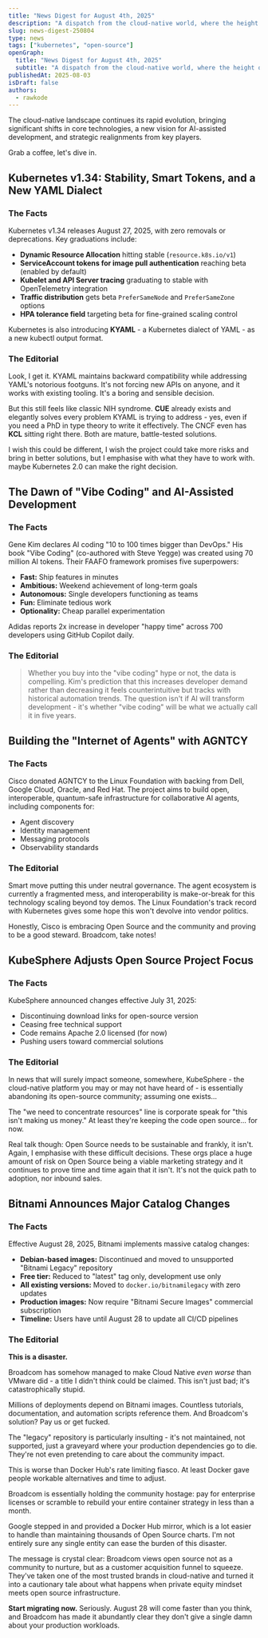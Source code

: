 ```yaml
---
title: "News Digest for August 4th, 2025"
description: "A dispatch from the cloud-native world, where the height of innovation is apparently pointlessly reinventing YAML while shaking down the community for container images like a common street mugger"
slug: news-digest-250804
type: news
tags: ["kubernetes", "open-source"]
openGraph:
  title: "News Digest for August 4th, 2025"
  subtitle: "A dispatch from the cloud-native world, where the height of innovation is apparently pointlessly reinventing YAML while shaking down the community for container images like a common street mugger"
publishedAt: 2025-08-03
isDraft: false
authors:
  - rawkode
---
```


The cloud-native landscape continues its rapid evolution, bringing significant shifts in core technologies, a new vision for AI-assisted development, and strategic realignments from key players.

Grab a coffee, let's dive in.

## Kubernetes v1.34: Stability, Smart Tokens, and a New YAML Dialect

### The Facts

Kubernetes v1.34 releases August 27, 2025, with zero removals or deprecations. Key graduations include:

- **Dynamic Resource Allocation** hitting stable (`resource.k8s.io/v1`)
- **ServiceAccount tokens for image pull authentication** reaching beta (enabled by default)
- **Kubelet and API Server tracing** graduating to stable with OpenTelemetry integration
- **Traffic distribution** gets beta `PreferSameNode` and `PreferSameZone` options
- **HPA tolerance field** targeting beta for fine-grained scaling control

Kubernetes is also introducing **KYAML** - a Kubernetes dialect of YAML - as a new kubectl output format.

### The Editorial

Look, I get it. KYAML maintains backward compatibility while addressing YAML's notorious footguns. It's not forcing new APIs on anyone, and it works with existing tooling. It's a boring and sensible decision.

But this still feels like classic NIH syndrome. **CUE** already exists and elegantly solves every problem KYAML is trying to address - yes, even if you need a PhD in type theory to write it effectively. The CNCF even has **KCL** sitting right there. Both are mature, battle-tested solutions.

I wish this could be different, I wish the project could take more risks and bring in better solutions, but I emphasise with what they have to work with. maybe Kubernetes 2.0 can make the right decision. 

## The Dawn of "Vibe Coding" and AI-Assisted Development

### The Facts

Gene Kim declares AI coding "10 to 100 times bigger than DevOps." His book "Vibe Coding" (co-authored with Steve Yegge) was created using 70 million AI tokens. Their FAAFO framework promises five superpowers:

- **Fast:** Ship features in minutes
- **Ambitious:** Weekend achievement of long-term goals
- **Autonomous:** Single developers functioning as teams
- **Fun:** Eliminate tedious work
- **Optionality:** Cheap parallel experimentation

Adidas reports 2x increase in developer "happy time" across 700 developers using GitHub Copilot daily.

### The Editorial

> Whether you buy into the "vibe coding" hype or not, the data is compelling. Kim's prediction that this increases developer demand rather than decreasing it feels counterintuitive but tracks with historical automation trends. The question isn't if AI will transform development - it's whether "vibe coding" will be what we actually call it in five years.

## Building the "Internet of Agents" with AGNTCY

### The Facts

Cisco donated AGNTCY to the Linux Foundation with backing from Dell, Google Cloud, Oracle, and Red Hat. The project aims to build open, interoperable, quantum-safe infrastructure for collaborative AI agents, including components for:

- Agent discovery
- Identity management
- Messaging protocols
- Observability standards

### The Editorial

Smart move putting this under neutral governance. The agent ecosystem is currently a fragmented mess, and interoperability is make-or-break for this technology scaling beyond toy demos. The Linux Foundation's track record with Kubernetes gives some hope this won't devolve into vendor politics.

Honestly, Cisco is embracing Open Source and the community and proving to be a good steward. Broadcom, take notes!

## KubeSphere Adjusts Open Source Project Focus

### The Facts

KubeSphere announced changes effective July 31, 2025:
- Discontinuing download links for open-source version
- Ceasing free technical support
- Code remains Apache 2.0 licensed (for now)
- Pushing users toward commercial solutions

### The Editorial

In news that will surely impact someone, somewhere, KubeSphere - the cloud-native platform you may or may not have heard of - is essentially abandoning its open-source community; assuming one exists...

The "we need to concentrate resources" line is corporate speak for "this isn't making us money." At least they're keeping the code open source... for now.

Real talk though: Open Source needs to be sustainable and frankly, it isn't. Again, I emphasise with these difficult decisions. These orgs place a huge amount of risk on Open Source being a viable marketing strategy and it continues to prove time and time again that it isn't. It's not the quick path to adoption, nor inbound sales. 

## Bitnami Announces Major Catalog Changes

### The Facts

Effective August 28, 2025, Bitnami implements massive catalog changes:

- **Debian-based images:** Discontinued and moved to unsupported "Bitnami Legacy" repository
- **Free tier:** Reduced to "latest" tag only, development use only
- **All existing versions:** Moved to `docker.io/bitnamilegacy` with zero updates
- **Production images:** Now require "Bitnami Secure Images" commercial subscription
- **Timeline:** Users have until August 28 to update all CI/CD pipelines

### The Editorial

**This is a disaster.**

Broadcom has somehow managed to make Cloud Native *even worse* than VMware did - a title I didn't think could be claimed. This isn't just bad; it's catastrophically stupid.

Millions of deployments depend on Bitnami images. Countless tutorials, documentation, and automation scripts reference them. And Broadcom's solution? Pay us or get fucked.

The "legacy" repository is particularly insulting - it's not maintained, not supported, just a graveyard where your production dependencies go to die. They're not even pretending to care about the community impact.

This is worse than Docker Hub's rate limiting fiasco. At least Docker gave people workable alternatives and time to adjust.

Broadcom is essentially holding the community hostage: pay for enterprise licenses or scramble to rebuild your entire container strategy in less than a month.

Google stepped in and provided a Docker Hub mirror, which is a lot easier to handle than maintaining thousands of Open Source charts. I'm not entirely sure any single entity can ease the burden of this disaster. 

The message is crystal clear: Broadcom views open source not as a community to nurture, but as a customer acquisition funnel to squeeze. They've taken one of the most trusted brands in cloud-native and turned it into a cautionary tale about what happens when private equity mindset meets open source infrastructure.

**Start migrating now.** Seriously. August 28 will come faster than you think, and Broadcom has made it abundantly clear they don't give a single damn about your production workloads.